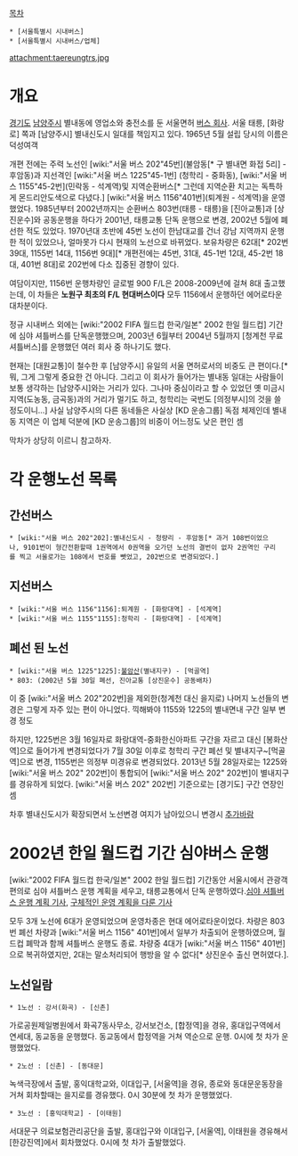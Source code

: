 [[목차]]
 * [서울특별시 시내버스]
 * [서울특별시 시내버스/업체]

attachment:taereungtrs.jpg
= 개요 =
[[경기도]] [[남양주시]] 별내동에 영업소와 충전소를 둔 서울면허 [[버스 회사]]. 서울 태릉, [화랑로] 쪽과 [남양주시] 별내신도시 일대를 책임지고 있다. 1965년 5월 설립 당시의 이름은 덕성여객

개편 전에는 주력 노선인 [wiki:"서울 버스 202"45번](불암동[* 구 별내면 화접 5리] - 후암동)과 지선격인 [wiki:"서울 버스 1225"45-1번] (청학리 - 중화동), [wiki:"서울 버스 1155"45-2번](민락동 - 석계역)및 지역순환버스[* 그런데 지역순환 치고는 독특하게 몬드리안도색으로 다녔다.] [wiki:"서울 버스 1156"401번](퇴계원 - 석계역)을 운영했었다. 1985년부터 2002년까지는 순환버스 803번(태릉 - 태릉)을 [진아교통]과 [상진운수]와 공동운행을 하다가 2001년, 태릉교통 단독 운행으로 변경, 2002년 5월에 폐선한 적도 있었다. 1970년대 초반에 45번 노선이 한남대교를 건너 강남 지역까지 운행한 적이 있었으나, 얼마못가 다시 현재의 노선으로 바뀌었다. 보유차량은 62대[* 202번 39대, 1155번 14대, 1156번 9대][* 개편전에는 45번, 31대, 45-1번 12대, 45-2번 18대, 401번 8대]로 202번에 다소 집중된 경향이 있다.

여담이지만, 1156번 운행차량인 글로벌 900 F/L은 2008-2009년에 걸쳐 8대 출고했는데, 이 차들은 '''노원구 최초의 F/L 현대버스이다''' 모두 1156에서 운행하던 에어로타운 대차분이다.

정규 시내버스 외에는 [wiki:"2002 FIFA 월드컵 한국/일본" 2002 한일 월드컵] 기간에 심야 셔틀버스를 단독운행했으며, 2003년 6월부터 2004년 5월까지 [청계천 무료 셔틀버스]를 운행했던 여러 회사 중 하나기도 했다.

현재는 [대원교통]이 철수한 후 [남양주시] 유일의 서울 면허로서의 비중도 큰 편이다.[* 뭐, 그게 그렇게 중요한 건 아니다. 그리고 이 회사가 들어가는 별내동 일대는 사람들이 보통 생각하는 [남양주시]와는 거리가 있다. 그나마 중심이라고 할 수 있었던 옛 미금시 지역(도농동, 금곡동)과의 거리가 멀기도 하고, 청학리는 국번도 [의정부시]의 것을 쓸 정도이니...] 사실 남양주시의 다른 동네들은 사실상 [KD 운송그룹] 독점 체제인데 별내동 지역은 이 업체 덕분에 [KD 운송그룹]의 비중이 어느정도 낮은 편인 셈

막차가 상당히 이르니 참고하자.
= 각 운행노선 목록 = 
== 간선버스 ==
 * [wiki:"서울 버스 202"202]:별내신도시 - 청량리 - 후암동[* 과거 108번이었으나, 9101번이 형간전환할때 1권역에서 0권역을 오가던 노선의 결번이 없자 2권역인 구리를 찍고 서울로가는 108에서 번호를 뺏었고, 202번으로 변경되었다.]
== 지선버스 ==
 * [wiki:"서울 버스 1156"1156]:퇴계원 - [화랑대역] - [석계역]
 * [wiki:"서울 버스 1155"1155]:청학리 - [화랑대역] - [석계역]
== 폐선 된 노선 ==
 * [wiki:"서울 버스 1225"1225]:[[불암산]](별내지구) - [먹골역]
 * 803: (2002년 5월 30일 폐선, 진아교통 [상진운수] 공동배차)
 
이 중 [wiki:"서울 버스 202"202번]을 제외한(청계천 대신 을지로) 나머지 노선들의 변경은 그렇게 자주 있는 편이 아니었다. 끽해봐야 1155와 1225의 별내면내 구간 일부 변경 정도

하지만, 1225번은 3월 16일자로 화랑대역-중화한신아파트 구간을 자르고 대신 [봉화산역]으로 들어가게 변경되었다가 7월 30일 이후로 청학리 구간 폐선 및 별내지구~[먹골역]으로 변경, 1155번은 의정부 미경유로 변경되었다. 2013년 5월 28일자로는 1225와 [wiki:"서울 버스 202" 202번]이 통합되어 [wiki:"서울 버스 202" 202번]이 별내지구를 경유하게 되었다. [wiki:"서울 버스 202" 202번] 기준으로는 [경기도] 구간 연장인셈

차후 별내신도시가 확장되면서 노선변경 여지가 남아있으니 변경시 [[추가바람]]

= 2002년 한일 월드컵 기간 심야버스 운행 = 
[wiki:"2002 FIFA 월드컵 한국/일본" 2002 한일 월드컵] 기간동안 서울시에서 관광객 편의로 심야 셔틀버스 운행 계획을 세우고, 태릉교통에서 단독 운행하였다.[http://news.naver.com/main/read.nhn?mode=LSD&mid=sec&sid1=102&oid=001&aid=0000138514 심야 셔틀버스 운행 계획 기사], [http://news.naver.com/main/read.nhn?mode=LSD&mid=sec&sid1=102&oid=001&aid=0000165049 구체적인 운영 계획을 다룬 기사]

모두 3개 노선에 6대가 운영되었으며 운영차종은 현대 에어로타운이었다. 차량은 803번 폐선 차량과 [wiki:"서울 버스 1156" 401번]에서 일부가 차출되어 운행하였으며, 월드컵 폐막과 함께 셔틀버스 운행도 종료. 차량중 4대가 [wiki:"서울 버스 1156" 401번]으로 복귀하였지만, 2대는 말소처리되어 행방을 알 수 없다[* 상진운수 출신 면허였다.].

== 노선일람 ==
 * 1노선 : 강서(화곡) - [신촌]
가로공원제일병원에서 화곡7동사무소, 강서보건소, [합정역]을 경유, 홍대입구역에서 연세대, 동교동을 운행했다. 동교동에서 합정역을 거쳐 역순으로 운행. 0시에 첫 차가 운행했었다.
 * 2노선 : [신촌] - [동대문]
녹색극장에서 출발, 홍익대학교와, 이대입구, [서울역]을 경유, 종로와 동대문운동장을 거쳐 회차할때는 을지로를 경유했다. 0시 30분에 첫 차가 운행했었다.
 * 3노선 : [홍익대학교] - [이태원]
서대문구 의료보험관리공단을 출발, 홍대입구와 이대입구, [서울역], 이태원을 경유해서 [한강진역]에서 회차했었다. 0시에 첫 차가 출발했었다.
